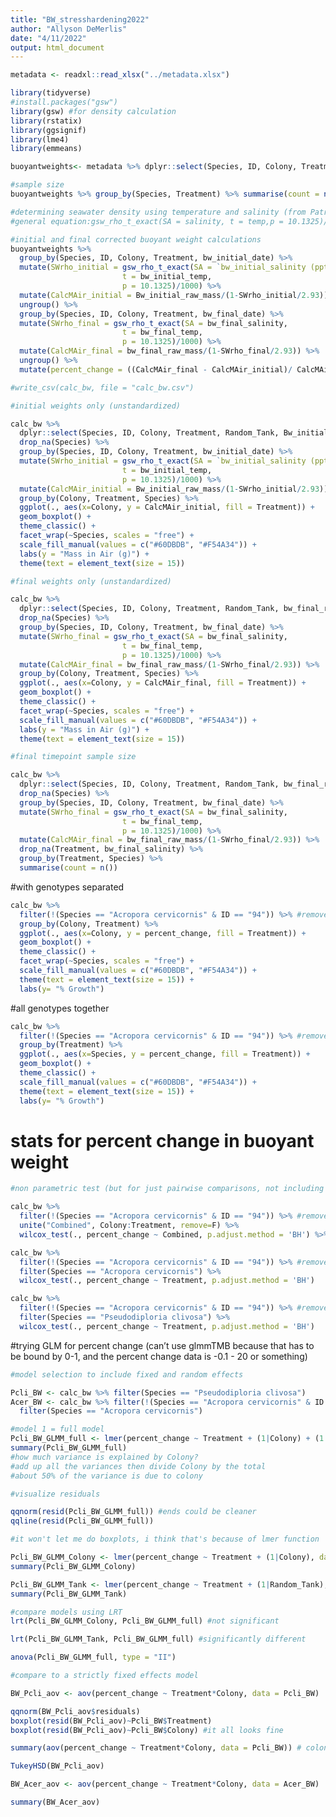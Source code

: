 ```yaml
---
title: "BW_stresshardening2022"
author: "Allyson DeMerlis"
date: "4/11/2022"
output: html_document
---
```


```r
metadata <- readxl::read_xlsx("../metadata.xlsx")

library(tidyverse)
#install.packages("gsw")
library(gsw) #for density calculation
library(rstatix)
library(ggsignif)
library(lme4)
library(emmeans)

buoyantweights<- metadata %>% dplyr::select(Species, ID, Colony, Treatment, Random_Tank, Bw_initial_raw_mass:bw_final_temp) %>% drop_na(bw_final_date)

#sample size
buoyantweights %>% group_by(Species, Treatment) %>% summarise(count = n())
```

```r
#determining seawater density using temperature and salinity (from Patrick Kiel's code)
#general equation:gsw_rho_t_exact(SA = salinity, t = temp,p = 10.1325)/1000

#initial and final corrected buoyant weight calculations
buoyantweights %>% 
  group_by(Species, ID, Colony, Treatment, bw_initial_date) %>% 
  mutate(SWrho_initial = gsw_rho_t_exact(SA = `bw_initial_salinity (ppt)`,
                         t = bw_initial_temp,
                         p = 10.1325)/1000) %>% 
  mutate(CalcMAir_initial = Bw_initial_raw_mass/(1-SWrho_initial/2.93)) %>%  #2.93 is the density of solid aragonite
  ungroup() %>% 
  group_by(Species, ID, Colony, Treatment, bw_final_date) %>% 
  mutate(SWrho_final = gsw_rho_t_exact(SA = bw_final_salinity,
                         t = bw_final_temp,
                         p = 10.1325)/1000) %>% 
  mutate(CalcMAir_final = bw_final_raw_mass/(1-SWrho_final/2.93)) %>% 
  ungroup() %>% 
  mutate(percent_change = ((CalcMAir_final - CalcMAir_initial)/ CalcMAir_initial)*100) -> calc_bw

#write_csv(calc_bw, file = "calc_bw.csv")

```


```r
#initial weights only (unstandardized)

calc_bw %>% 
  dplyr::select(Species, ID, Colony, Treatment, Random_Tank, Bw_initial_raw_mass:bw_final_temp) %>% 
  drop_na(Species) %>% 
  group_by(Species, ID, Colony, Treatment, bw_initial_date) %>% 
  mutate(SWrho_initial = gsw_rho_t_exact(SA = `bw_initial_salinity (ppt)`,
                         t = bw_initial_temp,
                         p = 10.1325)/1000) %>% 
  mutate(CalcMAir_initial = Bw_initial_raw_mass/(1-SWrho_initial/2.93)) %>% 
  group_by(Colony, Treatment, Species) %>% 
  ggplot(., aes(x=Colony, y = CalcMAir_initial, fill = Treatment)) + 
  geom_boxplot() + 
  theme_classic() + 
  facet_wrap(~Species, scales = "free") +
  scale_fill_manual(values = c("#60DBDB", "#F54A34")) +
  labs(y = "Mass in Air (g)") +
  theme(text = element_text(size = 15)) 
```

```r
#final weights only (unstandardized)

calc_bw %>% 
  dplyr::select(Species, ID, Colony, Treatment, Random_Tank, bw_final_raw_mass:bw_final_temp) %>% 
  drop_na(Species) %>% 
  group_by(Species, ID, Colony, Treatment, bw_final_date) %>% 
  mutate(SWrho_final = gsw_rho_t_exact(SA = bw_final_salinity,
                         t = bw_final_temp,
                         p = 10.1325)/1000) %>% 
  mutate(CalcMAir_final = bw_final_raw_mass/(1-SWrho_final/2.93)) %>% 
  group_by(Colony, Treatment, Species) %>% 
  ggplot(., aes(x=Colony, y = CalcMAir_final, fill = Treatment)) + 
  geom_boxplot() + 
  theme_classic() + 
  facet_wrap(~Species, scales = "free") +
  scale_fill_manual(values = c("#60DBDB", "#F54A34")) +
  labs(y = "Mass in Air (g)") +
  theme(text = element_text(size = 15)) 
```

```r
#final timepoint sample size

calc_bw %>% 
  dplyr::select(Species, ID, Colony, Treatment, Random_Tank, bw_final_raw_mass:bw_final_temp) %>% 
  drop_na(Species) %>% 
  group_by(Species, ID, Colony, Treatment, bw_final_date) %>% 
  mutate(SWrho_final = gsw_rho_t_exact(SA = bw_final_salinity,
                         t = bw_final_temp,
                         p = 10.1325)/1000) %>% 
  mutate(CalcMAir_final = bw_final_raw_mass/(1-SWrho_final/2.93)) %>% 
  drop_na(Treatment, bw_final_salinity) %>% 
  group_by(Treatment, Species) %>% 
  summarise(count = n())
```

#with genotypes separated
```r
calc_bw %>% 
  filter(!(Species == "Acropora cervicornis" & ID == "94")) %>% #removed one that had been tissue sampled
  group_by(Colony, Treatment) %>% 
  ggplot(., aes(x=Colony, y = percent_change, fill = Treatment)) + 
  geom_boxplot() + 
  theme_classic() + 
  facet_wrap(~Species, scales = "free") +
  scale_fill_manual(values = c("#60DBDB", "#F54A34")) +
  theme(text = element_text(size = 15)) +
  labs(y= "% Growth")
```

#all genotypes together
```r
calc_bw %>% 
  filter(!(Species == "Acropora cervicornis" & ID == "94")) %>% #removed one that had been tissue sampled
  group_by(Treatment) %>% 
  ggplot(., aes(x=Species, y = percent_change, fill = Treatment)) + 
  geom_boxplot() + 
  theme_classic() + 
  scale_fill_manual(values = c("#60DBDB", "#F54A34")) +
  theme(text = element_text(size = 15)) +
  labs(y= "% Growth")
```

# stats for percent change in buoyant weight
```r
#non parametric test (but for just pairwise comparisons, not including fixed or random effects)

calc_bw %>% 
  filter(!(Species == "Acropora cervicornis" & ID == "94")) %>% #removed one that had been tissue sampled
  unite("Combined", Colony:Treatment, remove=F) %>% 
  wilcox_test(., percent_change ~ Combined, p.adjust.method = 'BH') %>% view()

calc_bw %>% 
  filter(!(Species == "Acropora cervicornis" & ID == "94")) %>% #removed one that had been tissue sampled
  filter(Species == "Acropora cervicornis") %>% 
  wilcox_test(., percent_change ~ Treatment, p.adjust.method = 'BH')

calc_bw %>% 
  filter(!(Species == "Acropora cervicornis" & ID == "94")) %>% #removed one that had been tissue sampled
  filter(Species == "Pseudodiploria clivosa") %>% 
  wilcox_test(., percent_change ~ Treatment, p.adjust.method = 'BH')
```


#trying GLM for percent change (can't use glmmTMB because that has to be bound by 0-1, and the percent change data is -0.1 - 20 or something)
```r
#model selection to include fixed and random effects

Pcli_BW <- calc_bw %>% filter(Species == "Pseudodiploria clivosa")
Acer_BW <- calc_bw %>% filter(!(Species == "Acropora cervicornis" & ID == "94")) %>% #removed one that had been tissue sampled
  filter(Species == "Acropora cervicornis")

#model 1 = full model
Pcli_BW_GLMM_full <- lmer(percent_change ~ Treatment + (1|Colony) + (1|Random_Tank), data=Pcli_BW)
summary(Pcli_BW_GLMM_full)
#how much variance is explained by Colony?
#add up all the variances then divide Colony by the total
#about 50% of the variance is due to colony

#visualize residuals

qqnorm(resid(Pcli_BW_GLMM_full)) #ends could be cleaner
qqline(resid(Pcli_BW_GLMM_full))

#it won't let me do boxplots, i think that's because of lmer function

Pcli_BW_GLMM_Colony <- lmer(percent_change ~ Treatment + (1|Colony), data=Pcli_BW)
summary(Pcli_BW_GLMM_Colony)

Pcli_BW_GLMM_Tank <- lmer(percent_change ~ Treatment + (1|Random_Tank), data=Pcli_BW)
summary(Pcli_BW_GLMM_Tank)

#compare models using LRT
lrt(Pcli_BW_GLMM_Colony, Pcli_BW_GLMM_full) #not significant

lrt(Pcli_BW_GLMM_Tank, Pcli_BW_GLMM_full) #significantly different

anova(Pcli_BW_GLMM_full, type = "II")

#compare to a strictly fixed effects model

BW_Pcli_aov <- aov(percent_change ~ Treatment*Colony, data = Pcli_BW)

qqnorm(BW_Pcli_aov$residuals)
boxplot(resid(BW_Pcli_aov)~Pcli_BW$Treatment)
boxplot(resid(BW_Pcli_aov)~Pcli_BW$Colony) #it all looks fine

summary(aov(percent_change ~ Treatment*Colony, data = Pcli_BW)) # colony is much more significant than treatment

TukeyHSD(BW_Pcli_aov)

BW_Acer_aov <- aov(percent_change ~ Treatment*Colony, data = Acer_BW)

summary(BW_Acer_aov)
```


